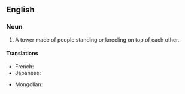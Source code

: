 ==English==
{{wikipedia}}

===Noun===
{{en-noun|head=[[human]] [[pyramid]]}}

# A tower made of people standing or kneeling on top of each other.

====Translations====
{{trans-top|a human being}}
* French: {{t+|fr|pyramide humaine|f}}
* Japanese: {{t|ja|人間ピラミッド|tr=ningen piramiddo}}
{{trans-mid}}
* Mongolian: {{t|mn|хүн пирамид|sc=Cyrl}}
{{trans-bottom}}
